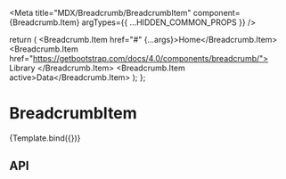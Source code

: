 
<Meta
  title="MDX/Breadcrumb/BreadcrumbItem"
  component={Breadcrumb.Item}
  argTypes={{
    ...HIDDEN_COMMON_PROPS
  }}
/>

  return (
    <Breadcrumb >
      <Breadcrumb.Item href="#" {...args}>Home</Breadcrumb.Item>
      <Breadcrumb.Item href="https://getbootstrap.com/docs/4.0/components/breadcrumb/">
        Library
      </Breadcrumb.Item>
      <Breadcrumb.Item active>Data</Breadcrumb.Item>
    </Breadcrumb>
  );
};

# BreadcrumbItem

<Canvas>
  <Story name="Default">{Template.bind({})}</Story>
</Canvas>

## API

<ArgsTable story="Default" />
